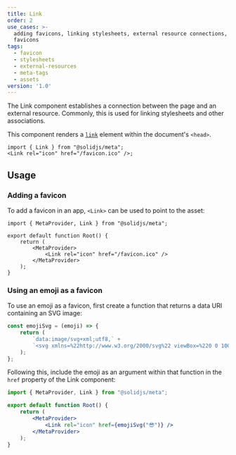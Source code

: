 ```yaml
---
title: Link
order: 2
use_cases: >-
  adding favicons, linking stylesheets, external resource connections, emoji
  favicons
tags:
  - favicon
  - stylesheets
  - external-resources
  - meta-tags
  - assets
version: '1.0'
---
```


The Link component establishes a connection between the page and an external resource.
Commonly, this is used for linking stylesheets and other associations.

This component renders a [`link`](https://developer.mozilla.org/en-US/docs/Web/HTML/Element/link) element within the document's `<head>`.

```tsx twoslash
import { Link } from "@solidjs/meta";
<Link rel="icon" href="/favicon.ico" />;
```

## Usage

### Adding a favicon

To add a favicon in an app, `<Link>` can be used to point to the asset:

```tsx twoslash
import { MetaProvider, Link } from "@solidjs/meta";

export default function Root() {
	return (
		<MetaProvider>
			<Link rel="icon" href="/favicon.ico" />
		</MetaProvider>
	);
}
```

### Using an emoji as a favicon

To use an emoji as a favicon, first create a function that returns a data URI containing an SVG image:

```jsx
const emojiSvg = (emoji) => {
	return (
		`data:image/svg+xml;utf8,` +
		`<svg xmlns=%22http://www.w3.org/2000/svg%22 viewBox=%220 0 100 100%22><text y=%22.9em%22 font-size=%2290%22>${emoji}</text></svg>`
	);
};
```

Following this, include the emoji as an argument within that function in the `href` property of the Link component:

```jsx
import { MetaProvider, Link } from "@solidjs/meta";

export default function Root() {
	return (
		<MetaProvider>
			<Link rel="icon" href={emojiSvg("😎")} />
		</MetaProvider>
	);
}
```
